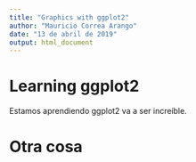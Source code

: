 ```yaml
---
title: "Graphics with ggplot2"
author: "Mauricio Correa Arango"
date: "13 de abril de 2019"
output: html_document
---
```


# Learning ggplot2

Estamos aprendiendo ggplot2 va a ser increíble.

# Otra cosa